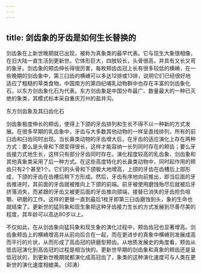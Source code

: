 ```yaml
---
---
---
```

title: 剑齿象的牙齿是如何生长替换的
---




剑齿象在上新世晚期就已出现，被称为真象类的最早代表。它与现生大象很相像，在旧大陆一直生活到更新世。它体形巨大，四肢较长，头骨很高，并具有又长又弯的象牙。剑齿象的颊齿伸长得很厉害，每枚颊齿齿冠上长有很多较低的横嵴，在一些晚期的剑齿象中，第三臼齿的横嵴可以多达12排或13排，说明它们已经很好地适应了粗糙的草类食物。中国南方的第四纪哺乳动物群中也存在丰富的剑齿象化石，以东方剑齿象化石为代表。东方剑齿象是中国分布最广、数量最大的一种已灭绝的象类，其模式标本采自重庆万州的盐井沟。

东方剑齿象及其臼齿化石



剑齿象极度伸长的颊齿，使得上下颌的牙齿排列和生长不得不以一种新的方式发展。在很多早期的乳齿象中，牙齿与大多数其他动物的一样呈直线排列，所有的前臼齿和臼齿同时出现。当长鼻类动物的牙齿增大后，在牙齿的适应演化上存在两种方式：要么是头骨和下颌变得很长，这样才能容纳一长列同时存在的颊齿；要么牙齿接力式地生长，这样只有部分牙齿同时存在。演化程度较高的乳齿象、剑齿象和其他真象类采用了后一种方式。在这些高度特化的长鼻类动物中，同时起作用的颊齿只有2个甚至1个。它们的头骨和下颌极大地增高，上颌的牙齿在齿槽后上部形成，下颌的牙齿在齿槽后稍下方形成。然后，牙齿有序地向前推出，即当后面的牙齿推进时，其前面的牙齿就被推向上下颌的前端。前牙被使用磨蚀殆尽后就被后牙挤落消失，而紧跟的牙齿又被更后面的牙齿推向颌端，接替已消失的牙齿担负咀嚼、研磨的工作。这样的更替一直到最后1枚牙即第三臼齿磨蚀到头，象的生命也就结束了。更新世的猛犸象和现生象把这种牙齿接力生长的方式发展到尽善尽美的程度，其年龄可以高达80岁以上。

不仅如此，在从剑齿象向猛犸象和现生象的演化过程中，颊齿齿冠也显著增高。剑齿象颊齿上的横嵴增高并从前向后合在一起，而在更进步的真象中横嵴则发展成高而平行的片状，从而形成了高齿冠的研磨型颊齿。从地质发展史的角度看，颊齿从低齿冠演化到高齿冠的过程是相当快的。更新世早期的剑齿象和真象的颊齿还是呈低冠状的，到更新世晚期就都演化成高冠齿了，象类的这种演化速度可与人类在更新世的演化速度相媲美。（邓涛）